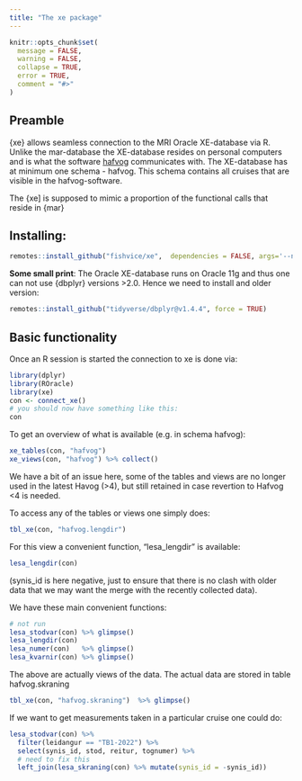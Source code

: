 ---
title: "The xe package"
---

```{r, include = FALSE}
knitr::opts_chunk$set(
  message = FALSE, 
  warning = FALSE,
  collapse = TRUE,
  error = TRUE,
  comment = "#>"
)
```

## Preamble

{xe} allows seamless connection to the MRI Oracle XE-database via R. Unlike the mar-database the XE-database resides on personal computers and is what the software [hafvog](https://heima.hafro.is/~darri/hafvog_vefur) communicates with. The XE-database has at minimum one schema - hafvog. This schema contains all cruises that are visible in the hafvog-software.

The {xe] is supposed to mimic a proportion of the functional calls that reside in {mar}

## Installing:

```{r, eval = FALSE}
remotes::install_github("fishvice/xe",  dependencies = FALSE, args='--no-multiarch')
```

**Some small print**: The Oracle XE-database runs on Oracle 11g and thus one can not use {dbplyr} versions >2.0. Hence we need to install and older version:

```{r, eval = FALSE}
remotes::install_github("tidyverse/dbplyr@v1.4.4", force = TRUE)
```

## Basic functionality

Once an R session is started the connection to xe is done via:

```{r}
library(dplyr)
library(ROracle)
library(xe)
con <- connect_xe()
# you should now have something like this:
con
```


To get an overview of what is available (e.g. in schema hafvog):

```{r}
xe_tables(con, "hafvog")
xe_views(con, "hafvog") %>% collect()
```

We have a bit of an issue here, some of the tables and views are no longer used in the latest Havog (>4), but still retained in case revertion to Hafvog <4 is needed.

To access any of the tables or views one simply does:

```{r}
tbl_xe(con, "hafvog.lengdir")
```

For this view a convenient function, "lesa_lengdir" is available:

```{r}
lesa_lengdir(con)
```

(synis_id is here negative, just to ensure that there is no clash with older data that we may want the merge with the recently collected data).

We have these main convenient functions:

```{r}
# not run
lesa_stodvar(con) %>% glimpse()
lesa_lengdir(con)
lesa_numer(con)   %>% glimpse()
lesa_kvarnir(con) %>% glimpse()
```

The above are actually views of the data. The actual data are stored in table hafvog.skraning

```{r}
tbl_xe(con, "hafvog.skraning")  %>% glimpse()
```


If we want to get measurements taken in a particular cruise one could do:

```{r}
lesa_stodvar(con) %>% 
  filter(leidangur == "TB1-2022") %>% 
  select(synis_id, stod, reitur, tognumer) %>% 
  # need to fix this
  left_join(lesa_skraning(con) %>% mutate(synis_id = -synis_id))
```

